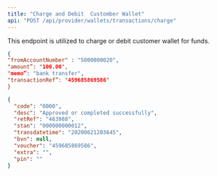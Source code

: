 ```yaml
---
title: "Charge and Debit  Customber Wallet"
api: "POST /api/provider/wallets/transactions/charge"
---
```


This endpoint is utilized to charge or debit customer wallet for funds.

<RequestExample>

```json Request
{
"fromAccountNumber" : "5000000020",
"amount”: "100.00",
"memo”: "bank transfer",
"transactionRef”: "459685869586"
}

```

</RequestExample>

<ResponseExample>

```json Response
{
  "code": "0000",
  "desc": "Approved or completed successfully",
  "retRef": "463988",
  "stan": "000000000012",
  "transdatetime": "20200621203645",
  "bvn": null,
  "voucher": "459685869586",
  "extra": "",
  "pin": ""
}
```

</ResponseExample>
